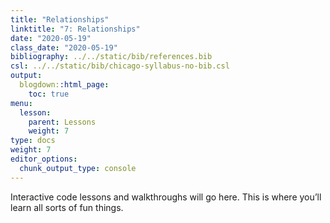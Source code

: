 ```yaml
---
title: "Relationships"
linktitle: "7: Relationships"
date: "2020-05-19"
class_date: "2020-05-19"
bibliography: ../../static/bib/references.bib
csl: ../../static/bib/chicago-syllabus-no-bib.csl
output:
  blogdown::html_page:
    toc: true
menu:
  lesson:
    parent: Lessons
    weight: 7
type: docs
weight: 7
editor_options: 
  chunk_output_type: console
---
```


Interactive code lessons and walkthroughs will go here. This is where you'll learn all sorts of fun things.
